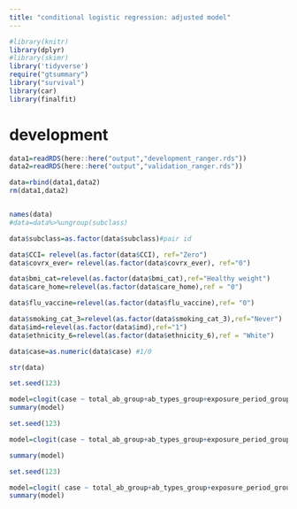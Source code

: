 ```yaml
---
title: "conditional logistic regression: adjusted model"
---
```


```r
#library(knitr)
library(dplyr)
#library(skimr)
library('tidyverse')
require("gtsummary")
library("survival")
library(car)
library(finalfit)
```


# development

```r
data1=readRDS(here::here("output","development_ranger.rds"))
data2=readRDS(here::here("output","validation_ranger.rds"))

data=rbind(data1,data2)
rm(data1,data2)


names(data)
#data=data%>%ungroup(subclass)

data$subclass=as.factor(data$subclass)#pair id

data$CCI= relevel(as.factor(data$CCI), ref="Zero")
data$covrx_ever= relevel(as.factor(data$covrx_ever), ref="0")

data$bmi_cat=relevel(as.factor(data$bmi_cat),ref="Healthy weight")
data$care_home=relevel(as.factor(data$care_home),ref = "0")

data$flu_vaccine=relevel(as.factor(data$flu_vaccine),ref= "0")

data$smoking_cat_3=relevel(as.factor(data$smoking_cat_3),ref="Never")
data$imd=relevel(as.factor(data$imd),ref="1")
data$ethnicity_6=relevel(as.factor(data$ethnicity_6),ref = "White")

data$case=as.numeric(data$case) #1/0

str(data)
```


```r

set.seed(123)

model=clogit(case ~ total_ab_group+ab_types_group+exposure_period_group+recent_ab_days_group+broad_ab_prescriptions_group+interval_mean_group+interval_sd_group + strata(subclass),data) 
summary(model)

```


```r
set.seed(123)

model=clogit(case ~ total_ab_group+ab_types_group+exposure_period_group+recent_ab_days_group+broad_ab_prescriptions_group+interval_mean_group+interval_sd_group+ CCI+ covrx_ever + strata(subclass),df) 

summary(model)
```

```r

set.seed(123)

model=clogit( case ~ total_ab_group+ab_types_group+exposure_period_group+recent_ab_days_group+broad_ab_prescriptions_group+interval_mean_group+interval_sd_group + CCI + covrx_ever + bmi_cat + care_home + flu_vaccine + smoking_cat_3 + imd+ ethnicity_6 + strata(subclass),data) 
summary(model)

```

